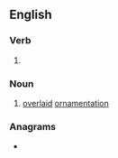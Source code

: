 ==English==

===Verb===
{{head|en|verb form}}

# {{present participle of|overlay|lang=en|nocat=1}}

===Noun===
{{en-noun}}

# [[overlaid]] [[ornamentation]]

===Anagrams===
* {{anagrams|en|a=aegilnorvy|laying over}}